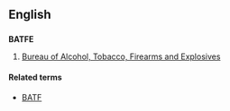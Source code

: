 ==English==

==={{initialism-old|en}}===
'''BATFE'''
# {{context|US}} [[w:Bureau of Alcohol, Tobacco, Firearms and Explosives|Bureau of Alcohol, Tobacco, Firearms and Explosives]]

====Related terms====
* [[BATF]]